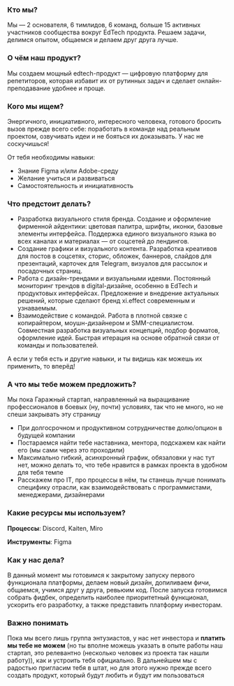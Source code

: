 ### Кто мы?

Мы — 2 основателя, 6 тимлидов, 6 команд, больше 15 активных участников сообщества вокруг EdTech продукта. Решаем задачи, делимся опытом, общаемся и делаем друг друга лучше.

### О чём наш продукт?

Мы создаем мощный edtech-продукт — цифровую платформу для репетиторов, которая избавит их от рутинных задач и сделает онлайн-преподавание удобнее и проще.

### Кого мы ищем?

Энергичного, инициативного, интересного человека, готового бросить вызов прежде всего себе: поработать в команде над реальным проектом, озвучивать идеи и не бояться их доказывать. У нас не соскучишься!

От тебя необходимы навыки:

- Знание Figma и/или Adobe-среду
- Желание учиться и развиваться
- Самостоятельность и инициативность

### Что предстоит делать?

- Разработка визуального стиля бренда. Создание и оформление фирменной айдентики: цветовая палитра, шрифты, иконки, базовые элементы интерфейса. Поддержка единого визуального языка во всех каналах и материалах — от соцсетей до лендингов.
- Создание графики и визуального контента. Разработка креативов для постов в соцсетях, сторис, обложек, баннеров, слайдов для презентаций, карточек для Telegram, визуалов для рассылок и посадочных страниц.
- Работа с дизайн-трендами и визуальными идеями. Постоянный мониторинг трендов в digital-дизайне, особенно в EdTech и продуктовых интерфейсах. Предложение и внедрение актуальных решений, которые сделают бренд xi.effect современным и узнаваемым.
- Взаимодействие с командой. Работа в плотной связке с копирайтером, моушн-дизайнером и SMM-специалистом. Совместная разработка визуальных концепций, подбор форматов, оформление идей. Быстрая итерация на основе обратной связи от команды и пользователей.

А если у тебя есть и другие навыки, и ты видишь как можешь их применить, то вперёд!

### А что мы тебе можем предложить?

Мы пока Гаражный стартап, направленный на выращивание профессионалов в боевых (ну, почти) условиях, так что не много, но не спеши закрывать эту страницу

- При долгосрочном и продуктивном сотрудничестве долю/опцион в будущей компании
- Постараемся найти тебе наставника, ментора, подскажем как найти его (мы сами через это проходили)
- Максимально гибкий, асинхронный график, обязаловки у нас тут нет, можно делать то, что тебе нравится в рамках проекта в удобном для тебя темпе
- Расскажем про IT, про процессы в нём, ты станешь лучше понимать специфику отрасли, как взаимодействовать с программистами, менеджерами, дизайнерами

### Какие ресурсы мы используем?

**Процессы**: Discord, Kaiten, Miro

**Инструменты**: Figma

### Как у нас дела?

В данный момент мы готовимся к закрытому запуску первого функционала платформы, делаем новый дизайн, допиливаем фичи, общаемся, учимся друг у друга, ревьюим код. После запуска готовимся собрать фидбек, определить наиболее приоритетный функционал, ускорить его разработку, а также представить платформу инвесторам.

### Важно понимать

Пока мы всего лишь группа энтузиастов, у нас нет инвестора и **платить мы тебе не можем** (но ты вполне можешь указать в опыте работы наш стартап, это релевантно (несколько человек из проекта так нашли работу)), как и устроить тебя официально. В дальнейшем мы с радостью пригласим тебя в штат, но для этого нужно прежде всего создать продукт, который будут любить и будут им пользоваться
